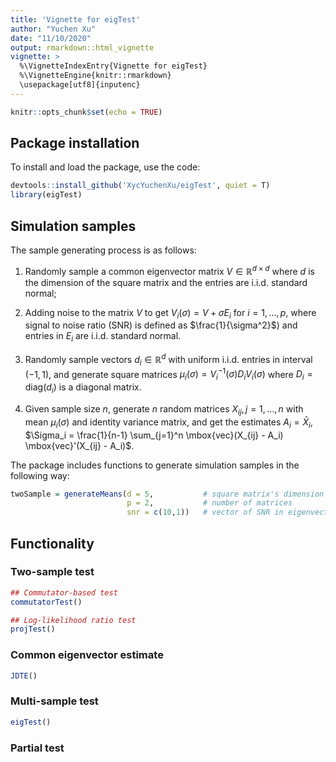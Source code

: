 ```yaml
---
title: 'Vignette for eigTest'
author: "Yuchen Xu"
date: "11/10/2020"
output: rmarkdown::html_vignette
vignette: >
  %\VignetteIndexEntry{Vignette for eigTest}
  %\VignetteEngine{knitr::rmarkdown}
  \usepackage[utf8]{inputenc}
---
```


```r
knitr::opts_chunk$set(echo = TRUE)
```

## Package installation

To install and load the package, use the code:
```r
devtools::install_github('XycYuchenXu/eigTest', quiet = T)
library(eigTest)
```

## Simulation samples

The sample generating process is as follows:

1. Randomly sample a common eigenvector matrix $V \in \mathbb{R}^{d \times d}$ where $d$ is the dimension of the square matrix and the entries are i.i.d. standard normal;

2. Adding noise to the matrix $V$ to get $V_i(\sigma) = V + \sigma E_i$ for $i = 1, \dots, p$, where signal to noise ratio (SNR) is defined as $\frac{1}{\sigma^2}$) and entries in $E_i$ are i.i.d. standard normal.

3. Randomly sample vectors $d_i \in \mathbb{R}^d$ with uniform i.i.d. entries in interval $(-1,1)$, and generate square matrices $\mu_i(\sigma) = V_i^{-1}(\sigma) D_i V_i(\sigma)$ where $D_i = \mbox{diag}(d_i)$ is a diagonal matrix.

4. Given sample size $n$, generate $n$ random matrices $X_{ij}, j = 1, \dots, n$ with mean $\mu_i(\sigma)$ and identity variance matrix, and get the estimates $A_i = \bar X_{i}$, $\Sigma_i = \frac{1}{n-1} \sum_{j=1}^n \mbox{vec}(X_{ij} - A_i) \mbox{vec}'(X_{ij} - A_i)$.

The package includes functions to generate simulation samples in the following way:

```r
twoSample = generateMeans(d = 5,           # square matrix's dimension
                          p = 2,           # number of matrices
                          snr = c(10,1))   # vector of SNR in eigenvector
```


## Functionality

### Two-sample test

```r
## Commutator-based test
commutatorTest()

## Log-likelihood ratio test
projTest()
```

### Common eigenvector estimate

```r
JDTE()
```

### Multi-sample test

```r
eigTest()
```

### Partial test

```r

```

